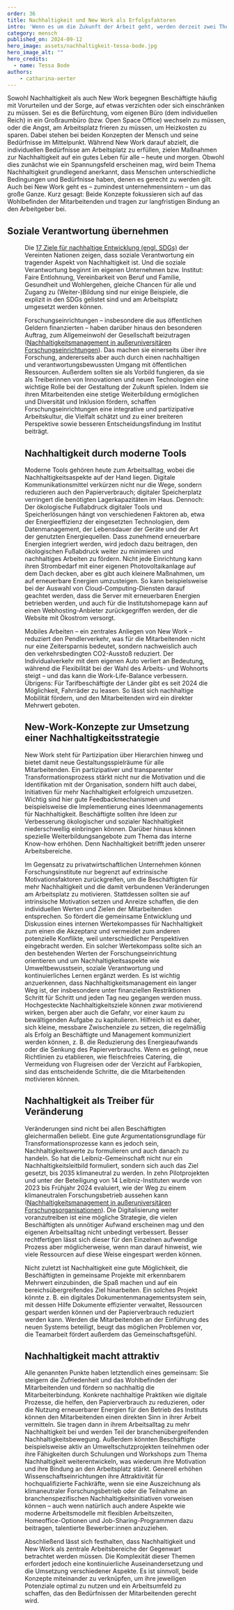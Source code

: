 ```yaml
---
order: 36
title: Nachhaltigkeit und New Work als Erfolgsfaktoren
intro: 'Wenn es um die Zukunft der Arbeit geht, werden derzeit zwei Themen sehr viel diskutiert: Nachhaltigkeit und New Work. Beide haben mehr miteinander zu tun, als man vielleicht denkt. Wie lassen sie sich am besten verknüpfen?'
category: mensch
published_on: 2024-09-12
hero_image: assets/nachhaltigkeit-tessa-bode.jpg
hero_image_alt: ""
hero_credits:
  - name: Tessa Bode
authors:
	- catharina-oerter
---
```


Sowohl Nachhaltigkeit als auch New Work begegnen Beschäftigte häufig mit Vorurteilen und der Sorge, auf etwas verzichten oder sich einschränken zu müssen. Sei es die Befürchtung, vom eigenen Büro (dem individuellen Reich) in ein Großraumbüro (bzw. Open Space Office) wechseln zu müssen, oder die Angst, am Arbeitsplatz frieren zu müssen, um Heizkosten zu sparen. Dabei stehen bei beiden Konzepten der Mensch und seine Bedürfnisse im Mittelpunkt. Während New Work darauf abzielt, die individuellen Bedürfnisse am Arbeitsplatz zu erfüllen, zielen Maßnahmen zur Nachhaltigkeit auf ein gutes Leben für alle – heute und morgen. Obwohl dies zunächst wie ein Spannungsfeld erscheinen mag, wird beim Thema Nachhaltigkeit grundlegend anerkannt, dass Menschen unterschiedliche Bedingungen und Bedürfnisse haben, denen es gerecht zu werden gilt. Auch bei New Work geht es – zumindest unternehmensintern – um das große Ganze. Kurz gesagt: Beide Konzepte fokussieren sich auf das Wohlbefinden der Mitarbeitenden und tragen zur langfristigen Bindung an den Arbeitgeber bei.

## Soziale Verantwortung übernehmen

<Figure
  size="medium"
  src="sdgs.png"
  credit="UNO-Informationsdienst (UNIS) Wien"
  alt="Grafische Darstellung der 17 UN Ziele für Nachhaltige Entwicklung"
/>

Die [17 Ziele für nachhaltige Entwicklung (engl. SDGs)](https://unric.org/de/17ziele/) der Vereinten Nationen zeigen, dass soziale Verantwortung ein tragender Aspekt von Nachhaltigkeit ist. Und die soziale Verantwortung beginnt im eigenen Unternehmen bzw. Institut: Faire Entlohnung, Vereinbarkeit von Beruf und Familie, Gesundheit und Wohlergehen, gleiche Chancen für alle und Zugang zu (Weiter-)Bildung sind nur einige Beispiele, die explizit in den SDGs gelistet sind und am Arbeitsplatz umgesetzt werden können.

Forschungseinrichtungen – insbesondere die aus öffentlichen Geldern finanzierten – haben darüber hinaus den besonderen Auftrag, zum Allgemeinwohl der Gesellschaft beizutragen ([Nachhaltigkeitsmanagement in außeruniversitären Forschungseinrichtungen](https://www.leibniz-gemeinschaft.de/fileadmin/user_upload/Bilder_und_Downloads/%C3%9Cber_uns/Nachhaltigkeit/LeNa.pdf)). Das machen sie einerseits über ihre Forschung, andererseits aber auch durch einen nachhaltigen und verantwortungsbewussten Umgang mit öffentlichen Ressourcen. Außerdem sollten sie als Vorbild fungieren, da sie als Treiberinnen von Innovationen und neuen Technologien eine wichtige Rolle bei der Gestaltung der Zukunft spielen. Indem sie ihren Mitarbeitenden eine stetige Weiterbildung ermöglichen und Diversität und Inklusion fördern, schaffen Forschungseinrichtungen eine integrative und partizipative Arbeitskultur, die Vielfalt schätzt und zu einer breiteren Perspektive sowie besseren Entscheidungsfindung im Institut beiträgt.

## Nachhaltigkeit durch moderne Tools

Moderne Tools gehören heute zum Arbeitsalltag, wobei die Nachhaltigkeitsaspekte auf der Hand liegen. Digitale Kommunikationsmittel verkürzen nicht nur die Wege, sondern reduzieren auch den Papierverbrauch; digitaler Speicherplatz verringert die benötigten Lagerkapazitäten im Haus. Dennoch: Der ökologische Fußabdruck digitaler Tools und Speicherlösungen hängt von verschiedenen Faktoren ab, etwa der Energieeffizienz der eingesetzten Technologien, dem Datenmanagement, der Lebensdauer der Geräte und der Art der genutzten Energiequellen. Dass zunehmend erneuerbare Energien integriert werden, wird jedoch dazu beitragen, den ökologischen Fußabdruck weiter zu minimieren und nachhaltiges Arbeiten zu fördern. Nicht jede Einrichtung kann ihren Strombedarf mit einer eigenen Photovoltaikanlage auf dem Dach decken, aber es gibt auch kleinere Maßnahmen, um auf erneuerbare Energien umzusteigen. So kann beispielsweise bei der Auswahl von Cloud-Computing-Diensten darauf geachtet werden, dass die Server mit erneuerbaren Energien betrieben werden, und auch für die Institutshomepage kann auf einen Webhosting-Anbieter zurückgegriffen werden, der die Website mit Ökostrom versorgt.

Mobiles Arbeiten – ein zentrales Anliegen von New Work – reduziert den Pendlerverkehr, was für die Mitarbeitenden nicht nur eine Zeitersparnis bedeutet, sondern nachweislich auch den verkehrsbedingten CO2-Ausstoß reduziert. Der Individualverkehr mit dem eigenen Auto verliert an Bedeutung, während die Flexibilität bei der Wahl des Arbeits- und Wohnorts steigt – und das kann die Work-Life-Balance verbessern. Übrigens: Für Tarifbeschäftigte der Länder gibt es seit 2024 die Möglichkeit, Fahrräder zu leasen. So lässt sich nachhaltige Mobilität fördern, und den Mitarbeitenden wird ein direkter Mehrwert geboten.

## New-Work-Konzepte zur Umsetzung einer Nachhaltigkeitsstrategie

New Work steht für Partizipation über Hierarchien hinweg und bietet damit neue Gestaltungsspielräume für alle Mitarbeitenden. Ein partizipativer und transparenter Transformationsprozess stärkt nicht nur die Motivation und die Identifikation mit der Organisation, sondern hilft auch dabei, Initiativen für mehr Nachhaltigkeit erfolgreich umzusetzen. Wichtig sind hier gute Feedbackmechanismen und beispielsweise die Implementierung eines Ideenmanagements für Nachhaltigkeit. Beschäftigte sollten ihre Ideen zur Verbesserung ökologischer und sozialer Nachhaltigkeit niederschwellig einbringen können. Darüber hinaus können spezielle Weiterbildungsangebote zum Thema das interne Know-how erhöhen. Denn Nachhaltigkeit betrifft jeden unserer Arbeitsbereiche.

Im Gegensatz zu privatwirtschaftlichen Unternehmen können Forschungsinstitute nur begrenzt auf extrinsische Motivationsfaktoren zurückgreifen, um die Beschäftigten für mehr Nachhaltigkeit und die damit verbundenen Veränderungen am Arbeitsplatz zu motivieren. Stattdessen sollten sie auf intrinsische Motivation setzen und Anreize schaffen, die den individuellen Werten und Zielen der Mitarbeitenden entsprechen. So fördert die gemeinsame Entwicklung und Diskussion eines internen Wertekompasses für Nachhaltigkeit zum einen die Akzeptanz und vermeidet zum anderen potenzielle Konflikte, weil unterschiedlicher Perspektiven eingebracht werden. Ein solcher Wertekompass sollte sich an den bestehenden Werten der Forschungseinrichtung orientieren und um Nachhaltigkeitsaspekte wie Umweltbewusstsein, soziale Verantwortung und kontinuierliches Lernen ergänzt werden. Es ist wichtig anzuerkennen, dass Nachhaltigkeitsmanagement ein langer Weg ist, der insbesondere unter finanziellen Restriktionen Schritt für Schritt und jeden Tag neu gegangen werden muss. Hochgesteckte Nachhaltigkeitsziele können zwar motivierend wirken, bergen aber auch die Gefahr, vor einer kaum zu bewältigenden Aufgabe zu kapitulieren. Hilfreich ist es daher, sich kleine, messbare Zwischenziele zu setzen, die regelmäßig als Erfolg an Beschäftigte und Management kommuniziert werden können, z. B. die Reduzierung des Energieaufwands oder die Senkung des Papierverbrauchs. Wenn es gelingt, neue Richtlinien zu etablieren, wie fleischfreies Catering, die Vermeidung von Flugreisen oder der Verzicht auf Farbkopien, sind das entscheidende Schritte, die die Mitarbeitenden motivieren können.

## Nachhaltigkeit als Treiber für Veränderung

Veränderungen sind nicht bei allen Beschäftigten gleichermaßen beliebt. Eine gute Argumentationsgrundlage für Transformationsprozesse kann es jedoch sein, Nachhaltigkeitswerte zu formulieren und auch danach zu handeln. So hat die Leibniz-Gemeinschaft nicht nur ein Nachhaltigkeitsleitbild formuliert, sondern sich auch das Ziel gesetzt, bis 2035 klimaneutral zu werden. In zehn Pilotprojekten und unter der Beteiligung von 14 Leibniz-Instituten wurde von 2023 bis Frühjahr 2024 evaluiert, wie der Weg zu einem klimaneutralen Forschungsbetrieb aussehen kann ([Nachhaltigkeitsmanagement in außeruniversitären Forschungsorganisationen](https://www.leibniz-gemeinschaft.de/fileadmin/user_upload/Bilder_und_Downloads/%C3%9Cber_uns/Nachhaltigkeit/LeNa.pdf)). Die Digitalisierung weiter voranzutreiben ist eine mögliche Strategie, die vielen Beschäftigten als unnötiger Aufwand erscheinen mag und den eigenen Arbeitsalltag nicht unbedingt verbessert. Besser rechtfertigen lässt sich dieser für den Einzelnen aufwendige Prozess aber möglicherweise, wenn man darauf hinweist, wie viele Ressourcen auf diese Weise eingespart werden können.

Nicht zuletzt ist Nachhaltigkeit eine gute Möglichkeit, die Beschäftigten in gemeinsame Projekte mit erkennbarem Mehrwert einzubinden, die Spaß machen und auf ein bereichsübergreifendes Ziel hinarbeiten. Ein solches Projekt könnte z. B. ein digitales Dokumentenmanagementsystem sein, mit dessen Hilfe Dokumente effizienter verwaltet, Ressourcen gespart werden können und der Papierverbrauch reduziert werden kann. Werden die Mitarbeitenden an der Einführung des neuen Systems beteiligt, beugt das möglichen Problemen vor, die Teamarbeit fördert außerdem das Gemeinschaftsgefühl.

## Nachhaltigkeit macht attraktiv

Alle genannten Punkte haben letztendlich eines gemeinsam: Sie steigern die Zufriedenheit und das Wohlbefinden der Mitarbeitenden und fördern so nachhaltig die Mitarbeiterbindung. Konkrete nachhaltige Praktiken wie digitale Prozesse, die helfen, den Papierverbrauch zu reduzieren, oder die Nutzung erneuerbarer Energien für den Betrieb des Instituts können den Mitarbeitenden einen direkten Sinn in ihrer Arbeit vermitteln. Sie tragen dann in ihrem Arbeitsalltag zu mehr Nachhaltigkeit bei und werden Teil der branchenübergreifenden Nachhaltigkeitsbewegung. Außerdem könnten Beschäftigte beispielsweise aktiv an Umweltschutzprojekten teilnehmen oder ihre Fähigkeiten durch Schulungen und Workshops zum Thema Nachhaltigkeit weiterentwickeln, was wiederum ihre Motivation und ihre Bindung an den Arbeitsplatz stärkt. Generell erhöhen Wissenschaftseinrichtungen ihre Attraktivität für hochqualifizierte Fachkräfte, wenn sie eine Auszeichnung als klimaneutraler Forschungsbetrieb oder die Teilnahme an branchenspezifischen Nachhaltigkeitsinitiativen vorweisen können – auch wenn natürlich auch andere Aspekte wie moderne Arbeitsmodelle mit flexiblen Arbeitszeiten, Homeoffice-Optionen und Job-Sharing-Programmen dazu beitragen, talentierte Bewerber:innen anzuziehen.

Abschließend lässt sich festhalten, dass Nachhaltigkeit und New Work als zentrale Arbeitsbereiche der Gegenwart betrachtet werden müssen. Die Komplexität dieser Themen erfordert jedoch eine kontinuierliche Auseinandersetzung und die Umsetzung verschiedener Aspekte. Es ist sinnvoll, beide Konzepte miteinander zu verknüpfen, um ihre jeweiligen Potenziale optimal zu nutzen und ein Arbeitsumfeld zu schaffen, das den Bedürfnissen der Mitarbeitenden gerecht wird.

